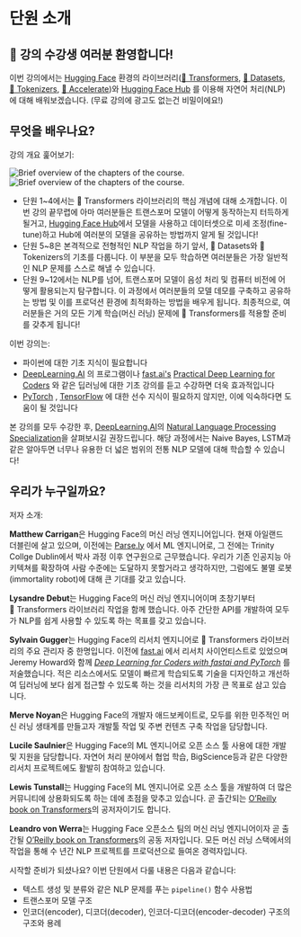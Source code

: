 # 단원 소개

## 🤗 강의 수강생 여러분 환영합니다!

<Youtube id="00GKzGyWFEs" />

이번 강의에서는 [Hugging Face](https://huggingface.co/) 환경의 라이브러리([🤗 Transformers](https://github.com/huggingface/transformers), [🤗 Datasets](https://github.com/huggingface/datasets), [🤗 Tokenizers](https://github.com/huggingface/tokenizers), [🤗 Accelerate](https://github.com/huggingface/accelerate))와 [Hugging Face Hub](https://huggingface.co/models) 를 이용해 자연어 처리(NLP)에 대해 배워보겠습니다. (무료 강의에 광고도 없는건 비밀이에요!)

## 무엇을 배우나요?

강의 개요 훑어보기:

<div class="flex justify-center">
<img class="block dark:hidden" src="[https://huggingface.co/datasets/huggingface-course/documentation-images/resolve/main/en/chapter1/summary.svg](https://huggingface.co/datasets/huggingface-course/documentation-images/resolve/main/en/chapter1/summary.svg)" alt="Brief overview of the chapters of the course.">
<img class="hidden dark:block" src="[https://huggingface.co/datasets/huggingface-course/documentation-images/resolve/main/en/chapter1/summary-dark.svg](https://huggingface.co/datasets/huggingface-course/documentation-images/resolve/main/en/chapter1/summary-dark.svg)" alt="Brief overview of the chapters of the course.">
</div>

- 단원 1~4에서는 🤗 Transformers 라이브러리의 핵심 개념에 대해 소개합니다. 이번 강의 끝무렵에 아마 여러분들은 트랜스포머 모델이 어떻게 동작하는지 터득하게 될거고, [Hugging Face Hub](https://huggingface.co/models)에서 모델을 사용하고 데이터셋으로 미세 조정(fine-tune)하고 Hub에 여러분의 모델을 공유하는 방법까지 알게 될 것입니다!
- 단원 5~8은 본격적으로 전형적인 NLP 작업을 하기 앞서, 🤗 Datasets와 🤗 Tokenizers의 기초를 다룹니다. 이 부분을 모두 학습하면 여러분들은 가장 일반적인 NLP 문제를 스스로 해낼 수 있습니다.
- 단원 9~12에서는 NLP를 넘어, 트랜스포머 모델이 음성 처리 및 컴퓨터 비전에 어떻게 활용되는지 탐구합니다. 이 과정에서 여러분들의 모델 데모를 구축하고 공유하는 방법 및 이를 프로덕션 환경에 최적화하는 방법을 배우게 됩니다. 최종적으로, 여러분들은 거의 모든 기계 학습(머신 러닝) 문제에 🤗 Transformers를 적용할 준비를 갖추게 됩니다!

이번 강의는:

- 파이썬에 대한 기초 지식이 필요합니다
- [DeepLearning.AI](https://www.deeplearning.ai/) 의 프로그램이나  [fast.ai's](https://www.fast.ai/) [Practical Deep Learning for Coders](https://course.fast.ai/) 와 같은 딥러닝에 대한 기초 강의를 듣고 수강하면 더욱 효과적입니다
- [PyTorch](https://pytorch.org/) , [TensorFlow](https://www.tensorflow.org/) 에 대한 선수 지식이 필요하지 않지만, 이에 익숙하다면 도움이 될 것입니다

본 강의를 모두 수강한 후,  [DeepLearning.AI](http://deeplearning.ai/)의 [Natural Language Processing Specialization](https://www.coursera.org/specializations/natural-language-processing?utm_source=deeplearning-ai&utm_medium=institutions&utm_campaign=20211011-nlp-2-hugging_face-page-nlp-refresh)을 살펴보시길 권장드립니다. 해당 과정에서는 Naive Bayes, LSTM과 같은 알아두면 너무나 유용한 더 넓은 범위의 전통 NLP 모델에 대해 학습할 수 있습니다!

## 우리가 누구일까요?

저자 소개:

**Matthew Carrigan**은 Hugging Face의 머신 러닝 엔지니어입니다. 현재 아일랜드 더블린에 살고 있으며, 이전에는 [Parse.ly](http://parse.ly/) 에서 ML 엔지니어로, 그 전에는 Trinity Collge Dublin에서 박사 과정 이후 연구원으로 근무했습니다. 우리가 기존 인공지능 아키텍쳐를 확장하여 사람 수준에는 도달하지 못할거라고 생각하지만, 그럼에도 불멸 로봇(immortality robot)에 대해 큰 기대를 갖고 있습니다.

**Lysandre Debut**는 Hugging Face의 머신 러닝 엔지니어이며 초창기부터 🤗 Transformers 라이브러리 작업을 함께 했습니다. 아주 간단한 API를 개발하여 모두가 NLP를 쉽게 사용할 수 있도록 하는 목표를 갖고 있습니다.

**Sylvain Gugger**는 Hugging Face의 리서치 엔지니어로 🤗 Transformers 라이브러리의 주요 관리자 중 한명입니다. 이전에 [fast.ai](http://fast.ai/) 에서 리서치 사이언티스트로 있었으며 Jeremy Howard와 함께  *[Deep Learning for Coders with fastai and PyTorch](https://learning.oreilly.com/library/view/deep-learning-for/9781492045519/)* 를 저술했습니다. 적은 리소스에서도 모델이 빠르게 학습되도록 기술을 디자인하고 개선하여 딥러닝에 보다 쉽게 접근할 수 있도록 하는 것을 리서치의 가장 큰 목표로 삼고 있습니다.

**Merve Noyan**은 Hugging Face의 개발자 애드보케이트로, 모두를 위한 민주적인 머신 러닝 생태계를 만들고자 개발툴 작업 및 주변 컨텐츠 구축 작업을 담당합니다.

**Lucile Saulnier**은 Hugging Face의 ML 엔지니어로 오픈 소스 툴 사용에 대한 개발 및 지원을 담당합니다. 자연어 처리 분야에서 협업 학습, BigScience등과 같은 다양한 리서치 프로젝트에도 활발히 참여하고 있습니다.

**Lewis Tunstall**는 Hugging Face의 ML 엔지니어로 오픈 소스 툴을 개발하여 더 많은 커뮤니티에 상용화되도록 하는 데에 초점을 맞추고 있습니다. 곧 출간되는 [O’Reilly book on Transformers](https://www.oreilly.com/library/view/natural-language-processing/9781098103231/)의 공저자이기도 합니다.

**Leandro von Werra**는 Hugging Face 오픈소스 팀의 머신 러닝 엔지니어이자 곧 출간될 [O’Reilly book on Transformers](https://www.oreilly.com/library/view/natural-language-processing/9781098103231/)의 공동 저자입니다.  모든 머신 러닝 스택에서의 작업을 통해 수 년간 NLP 프로젝트를 프로덕션으로 들여온 경력자입니다.

시작할 준비가 되셨나요? 이번 단원에서 다룰 내용은 다음과 같습니다:

- 텍스트 생성 및 분류와 같은 NLP 문제를 푸는 `pipeline()` 함수 사용법
- 트랜스포머 모델 구조
- 인코더(encoder), 디코더(decoder), 인코더-디코더(encoder-decoder) 구조의 구조와 용례